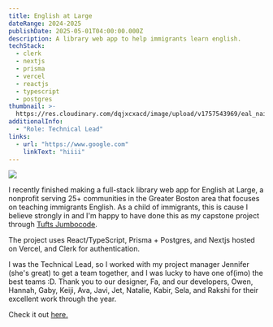 ```yaml
---
title: English at Large
dateRange: 2024-2025
publishDate: 2025-05-01T04:00:00.000Z
description: A library web app to help immigrants learn english.
techStack:
  - clerk
  - nextjs
  - prisma
  - vercel
  - reactjs
  - typescript
  - postgres
thumbnail: >-
  https://res.cloudinary.com/dqjxcxacd/image/upload/v1757543969/eal_naiur5.png
additionalInfo:
  - "Role: Technical Lead"
links:
  - url: "https://www.google.com"
    linkText: "hiiii"
---
```


![](https://res.cloudinary.com/dqjxcxacd/image/upload/v1753993233/eal-thumbnail_txyp0i.png)

<SectionTitle title="OVERVIEW" />

I recently finished making a full-stack library web app for English at Large, a nonprofit serving 25+ communities in the Greater Boston area that focuses on teaching immigrants English. As a child of immigrants, this is cause I believe strongly in and I'm happy to have done this as my capstone project through [Tufts Jumbocode](https://jumbocode.org/).

The project uses React/TypeScript, Prisma + Postgres, and Nextjs hosted on Vercel, and Clerk for authentication.

<SectionTitle title="MY INVOLVEMENT" />

I was the Technical Lead, so I worked with my project manager Jennifer (she's great) to get a team together, and I was lucky to have one of(imo) the best teams \:D. Thank you to our designer, Fa, and our developers, Owen, Hannah, Gaby, Keiji, Ava, Javi, Jet, Natalie, Kabir, Sela, and Rakshi for their excellent work through the year.

<SectionTitle title="DEMO" />

Check it out [here.](https://english-at-large-liard.vercel.app/)
